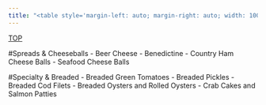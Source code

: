 ```yaml
---
title: "<table style='margin-left: auto; margin-right: auto; width: 100%'><tr style='text-align: center'><td bgcolor=white><font color=blue size=36>Copper Kettle (logo)</font></td></tr></table>"
---
```

<div id="backtop"><a href="#">TOP</a></div>

#Spreads & Cheeseballs
- Beer Cheese
- Benedictine
- Country Ham Cheese Balls
- Seafood Cheese Balls

#Specialty & Breaded
- Breaded Green Tomatoes
- Breaded Pickles
- Breaded Cod Filets
- Breaded Oysters and Rolled Oysters
- Crab Cakes and Salmon Patties